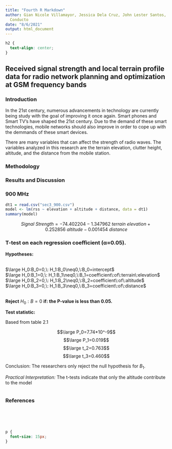 ```yaml
---
title: "Fourth R Markdown"
author: Gian Nicole Villamayor, Jessica Dela Cruz, John Lester Santos, John Rollic
  Conducto
date: "8/6/2021"
output: html_document
---
```


```css
h2 {
  text-align: center;
}
```

## Received signal strength and local terrain profile data for radio network planning and optimization at GSM frequency bands {.tabset}

### **Introduction**

In the 21st century, numerous advancements in technology are currently being study with the goal of improving it once again. Smart phones and Smart TV's have shaped the 21st century. Due to the demand of these smart technologies, mobile networks should also improve in order to cope up with the demmands of these smart devices. 

There are many variables that can affect the strength of radio waves. The variables analyzed in this research are the terrain elevation, clutter height, altitude, and the distance from the mobile station. 


### **Methodology**




### **Results and Discussion**
<h3> 900 MHz </h3>

```r
dt1 = read.csv("sec3_900.csv")
model <- lm(rss ~ elevation + altitude + distance, data = dt1)
summary(model)
```

$$ Signal\:Strength = -74.402204-1.347962\:terrain\:elevation+0.252856\:altitude-0.001454\:distance$$

<h3><b>T-test on each regression coefficient (α=0.05). </h3></b>
<p>**Hypotheses:** </p><br>
$\large H_0:B_0=0,\: H_1:B_0\neq0,\:B_0=intercept$<br>
$\large H_0:B_1=0,\: H_1:B_1\neq0,\:B_1=coefficient\:of\:terrain\:elevation$<br>
$\large H_0:B_2=0,\: H_1:B_2\neq0,\:B_2=coefficient\:of\:altitude$<br>
$\large H_0:B_3=0,\: H_1:B_3\neq0,\:B_3=coefficient\:of\:distance$<br><br>
<p>**Reject** $H_0:B=0$ **if: the P-value is less than 0.05.** </p>
<p>**Test statistic:** </p>
<p>Based from table 2.1</p>
$$\large P_0=7.74*10^-9$$
$$\large P_1=0.019$$
$$\large t_2=0.763$$
$$\large t_3=0.460$$
<p>Conclusion: The researchers only reject the null hypothesis for $B_1$. 
<p>*Practical Interpretation:* The t-tests indicate that only the altitude contribute to the model </p> 
```r
```









### **References**



<br>
<br>
<br>

```css
p {
  font-size: 15px;
}
```
